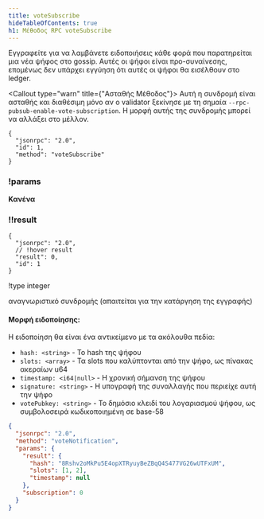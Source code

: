 ```yaml
---
title: voteSubscribe
hideTableOfContents: true
h1: Μέθοδος RPC voteSubscribe
---
```


Εγγραφείτε για να λαμβάνετε ειδοποιήσεις κάθε φορά που παρατηρείται μια νέα
ψήφος στο gossip. Αυτές οι ψήφοι είναι προ-συναίνεσης, επομένως δεν υπάρχει
εγγύηση ότι αυτές οι ψήφοι θα εισέλθουν στο ledger.

<Callout type="warn" title={"Ασταθής Μέθοδος"}>
  Αυτή η συνδρομή είναι ασταθής και διαθέσιμη μόνο αν ο validator ξεκίνησε με τη
  σημαία `--rpc-pubsub-enable-vote-subscription`. Η μορφή αυτής της συνδρομής
  μπορεί να αλλάξει στο μέλλον.
</Callout>

<APIMethod>

```jsonc !!request
{
  "jsonrpc": "2.0",
  "id": 1,
  "method": "voteSubscribe"
}
```

### !params

**Κανένα**

### !!result

```jsonc !response
{
  "jsonrpc": "2.0",
  // !hover result
  "result": 0,
  "id": 1
}
```

!type integer

αναγνωριστικό συνδρομής (απαιτείται για την κατάργηση της εγγραφής)

</APIMethod>

#### Μορφή ειδοποίησης:

Η ειδοποίηση θα είναι ένα αντικείμενο με τα ακόλουθα πεδία:

- `hash: <string>` - Το hash της ψήφου
- `slots: <array>` - Τα slots που καλύπτονται από την ψήφο, ως πίνακας ακεραίων
  u64
- `timestamp: <i64|null>` - Η χρονική σήμανση της ψήφου
- `signature: <string>` - Η υπογραφή της συναλλαγής που περιείχε αυτή την ψήφο
- `votePubkey: <string>` - Το δημόσιο κλειδί του λογαριασμού ψήφου, ως
  συμβολοσειρά κωδικοποιημένη σε base-58

```json
{
  "jsonrpc": "2.0",
  "method": "voteNotification",
  "params": {
    "result": {
      "hash": "8Rshv2oMkPu5E4opXTRyuyBeZBqQ4S477VG26wUTFxUM",
      "slots": [1, 2],
      "timestamp": null
    },
    "subscription": 0
  }
}
```
